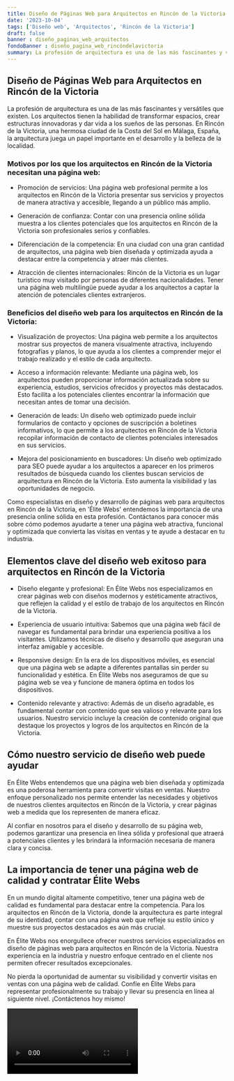 ```yaml
---
title: Diseño de Páginas Web para Arquitectos en Rincón de la Victoria
date: '2023-10-04'
tags: ['Diseño web', 'Arquitectos', 'Rincón de la Victoria']
draft: false
banner : diseño_paginas_web_arquitectos
fondoBanner : diseño_pagina_web_rincóndelavictoria
summary: La profesión de arquitectura es una de las más fascinantes y versátiles que existen. Los arquitectos tienen la habilidad de transformar espacios, crear estructuras innovadoras y dar vida a los sueños de las personas. En Rincón de la Victoria, una hermosa ciudad de la Costa del Sol en Málaga, España, la arquitectura juega un papel importante en el desarrollo y la belleza de la localidad. 
---
```


## Diseño de Páginas Web para Arquitectos en Rincón de la Victoria

La profesión de arquitectura es una de las más fascinantes y versátiles que existen. Los arquitectos tienen la habilidad de transformar espacios, crear estructuras innovadoras y dar vida a los sueños de las personas. En Rincón de la Victoria, una hermosa ciudad de la Costa del Sol en Málaga, España, la arquitectura juega un papel importante en el desarrollo y la belleza de la localidad. 

### Motivos por los que los arquitectos en Rincón de la Victoria necesitan una página web:

- Promoción de servicios: Una página web profesional permite a los arquitectos en Rincón de la Victoria presentar sus servicios y proyectos de manera atractiva y accesible, llegando a un público más amplio.

- Generación de confianza: Contar con una presencia online sólida muestra a los clientes potenciales que los arquitectos en Rincón de la Victoria son profesionales serios y confiables.

- Diferenciación de la competencia: En una ciudad con una gran cantidad de arquitectos, una página web bien diseñada y optimizada ayuda a destacar entre la competencia y atraer más clientes.

- Atracción de clientes internacionales: Rincón de la Victoria es un lugar turístico muy visitado por personas de diferentes nacionalidades. Tener una página web multilingüe puede ayudar a los arquitectos a captar la atención de potenciales clientes extranjeros.

### Beneficios del diseño web para los arquitectos en Rincón de la Victoria:

- Visualización de proyectos: Una página web permite a los arquitectos mostrar sus proyectos de manera visualmente atractiva, incluyendo fotografías y planos, lo que ayuda a los clientes a comprender mejor el trabajo realizado y el estilo de cada arquitecto.

- Acceso a información relevante: Mediante una página web, los arquitectos pueden proporcionar información actualizada sobre su experiencia, estudios, servicios ofrecidos y proyectos más destacados. Esto facilita a los potenciales clientes encontrar la información que necesitan antes de tomar una decisión.

- Generación de leads: Un diseño web optimizado puede incluir formularios de contacto y opciones de suscripción a boletines informativos, lo que permite a los arquitectos en Rincón de la Victoria recopilar información de contacto de clientes potenciales interesados en sus servicios.

- Mejora del posicionamiento en buscadores: Un diseño web optimizado para SEO puede ayudar a los arquitectos a aparecer en los primeros resultados de búsqueda cuando los clientes buscan servicios de arquitectura en Rincón de la Victoria. Esto aumenta la visibilidad y las oportunidades de negocio.

Como especialistas en diseño y desarrollo de páginas web para arquitectos en Rincón de la Victoria, en 'Élite Webs' entendemos la importancia de una presencia online sólida en esta profesión. Contáctanos para conocer más sobre cómo podemos ayudarte a tener una página web atractiva, funcional y optimizada que convierta las visitas en ventas y te ayude a destacar en tu industria.

<GifSeo />

<Cta />

## Elementos clave del diseño web exitoso para arquitectos en Rincón de la Victoria

- Diseño elegante y profesional: En Élite Webs nos especializamos en crear páginas web con diseños modernos y estéticamente atractivos, que reflejen la calidad y el estilo de trabajo de los arquitectos en Rincón de la Victoria.

- Experiencia de usuario intuitiva: Sabemos que una página web fácil de navegar es fundamental para brindar una experiencia positiva a los visitantes. Utilizamos técnicas de diseño y desarrollo que aseguran una interfaz amigable y accesible.

- Responsive design: En la era de los dispositivos móviles, es esencial que una página web se adapte a diferentes pantallas sin perder su funcionalidad y estética. En Élite Webs nos aseguramos de que su página web se vea y funcione de manera óptima en todos los dispositivos.

- Contenido relevante y atractivo: Además de un diseño agradable, es fundamental contar con contenido que sea valioso y relevante para los usuarios. Nuestro servicio incluye la creación de contenido original que destaque los proyectos y logros de los arquitectos en Rincón de la Victoria.

## Cómo nuestro servicio de diseño web puede ayudar

En Élite Webs entendemos que una página web bien diseñada y optimizada es una poderosa herramienta para convertir visitas en ventas. Nuestro enfoque personalizado nos permite entender las necesidades y objetivos de nuestros clientes arquitectos en Rincón de la Victoria, y crear páginas web a medida que los representen de manera eficaz.

Al confiar en nosotros para el diseño y desarrollo de su página web, podemos garantizar una presencia en línea sólida y profesional que atraerá a potenciales clientes y les brindará la información necesaria de manera clara y concisa.

## La importancia de tener una página web de calidad y contratar Élite Webs

En un mundo digital altamente competitivo, tener una página web de calidad es fundamental para destacar entre la competencia. Para los arquitectos en Rincón de la Victoria, donde la arquitectura es parte integral de su identidad, contar con una página web que refleje su estilo único y muestre sus proyectos destacados es aún más crucial.

En Élite Webs nos enorgullece ofrecer nuestros servicios especializados en diseño de páginas web para arquitectos en Rincón de la Victoria. Nuestra experiencia en la industria y nuestro enfoque centrado en el cliente nos permiten ofrecer resultados excepcionales.

No pierda la oportunidad de aumentar su visibilidad y convertir visitas en ventas con una página web de calidad. Confíe en Élite Webs para representar profesionalmente su trabajo y llevar su presencia en línea al siguiente nivel. ¡Contáctenos hoy mismo!

<Video />

<CtaBot job='Arquitectos' city='Rincón de la Victoria'/>

<Gmaps query='Rincón de la Victoria+españa+maps' />